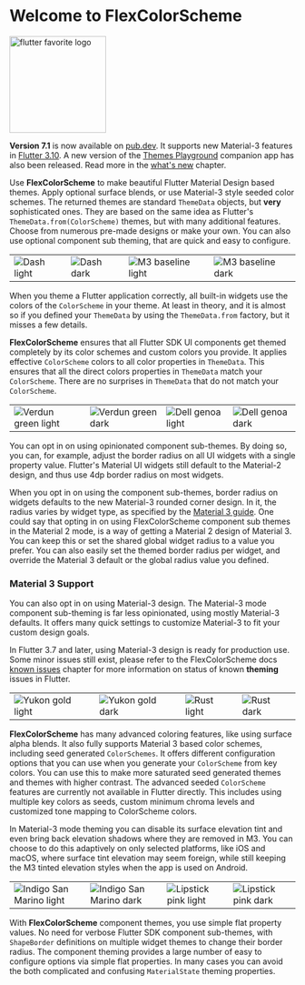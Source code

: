 # Welcome to FlexColorScheme



[<img src="https://raw.githubusercontent.com/rydmike/flex_color_scheme_docs/master/docs/images/flutter-favorite-logo.png?" alt="flutter favorite logo" width="170"/>](https://docs.flutter.dev/development/packages-and-plugins/favorites)

<Info>**Version 7.1** is now available on [pub.dev](https://pub.dev/packages/flex_color_scheme). It supports new Material-3 features in [Flutter 3.10](https://medium.com/flutter/whats-new-in-flutter-3-10-b21db2c38c73). A new version of the [Themes Playground](https://rydmike.com/flexcolorscheme/themesplayground-v7-1) companion app has also been released. Read more in the [what's new](/whats_new) chapter.</Info>

Use **FlexColorScheme** to make beautiful Flutter Material Design based themes. Apply optional surface blends, or use Material-3 style seeded color schemes. The returned themes are standard `ThemeData` objects, but **very** sophisticated ones. They are based on the same idea as Flutter's `ThemeData.from(ColorScheme)` themes, but with many additional features. Choose from numerous pre-made designs or make your own. You can also use optional component sub theming, that are quick and easy to configure.

<table>
  <tr>
    <td><Image src="https://raw.githubusercontent.com/rydmike/flex_color_scheme_docs/master/docs/images/fcs-v5-l-37.png" zoom alt="Dash light" /> </td>
    <td><Image src="https://raw.githubusercontent.com/rydmike/flex_color_scheme_docs/master/docs/images/fcs-v5-d-37.png" zoom alt="Dash dark" /> </td>
    <td><Image src="https://raw.githubusercontent.com/rydmike/flex_color_scheme_docs/master/docs/images/fcs-v5-l-38.png" zoom alt="M3 baseline light" /> </td>
    <td><Image src="https://raw.githubusercontent.com/rydmike/flex_color_scheme_docs/master/docs/images/fcs-v5-d-38.png" zoom alt="M3 baseline dark" /> </td>
  </tr>
</table>

When you theme a Flutter application correctly, all built-in widgets use the colors of the `ColorScheme` in your theme. At least in theory, and it is almost so if you defined your `ThemeData` by using the `ThemeData.from` factory, but it misses a few details.

**FlexColorScheme** ensures that all Flutter SDK UI components get themed completely by its color schemes and custom colors you provide. It applies effective `ColorScheme` colors to all color properties in `ThemeData`. This ensures that all the direct colors properties in `ThemeData` match your `ColorScheme`. There are no surprises in `ThemeData` that do not match your `ColorScheme`.

<table>
  <tr>
    <td><Image src="https://raw.githubusercontent.com/rydmike/flex_color_scheme_docs/master/docs/images/fcs-v5-l-39.png" zoom alt="Verdun green light" /> </td>
    <td><Image src="https://raw.githubusercontent.com/rydmike/flex_color_scheme_docs/master/docs/images/fcs-v5-d-39.png" zoom alt="Verdun green dark" /> </td>
    <td><Image src="https://raw.githubusercontent.com/rydmike/flex_color_scheme_docs/master/docs/images/fcs-v5-l-40.png" zoom alt="Dell genoa light" /> </td>
    <td><Image src="https://raw.githubusercontent.com/rydmike/flex_color_scheme_docs/master/docs/images/fcs-v5-d-40.png" zoom alt="Dell genoa dark" /> </td>
  </tr>
</table>

You can opt in on using opinionated component sub-themes. By doing so, you can, for example, adjust the border radius on all UI widgets with a single property value. Flutter's Material UI widgets still default to the Material-2 design, and thus use 4dp border radius on most widgets.

When you opt in on using the component sub-themes, border radius on widgets defaults to the new Material-3 rounded corner design. In it, the radius varies by widget type, as specified by the [Material 3 guide](https://m3.material.io/). One could say that opting in on using FlexColorScheme component sub themes in the Material 2 mode, is a way of getting a Material 2 design of Material 3. You can keep this or set the shared global widget radius to a value you prefer. You can also easily set the themed border radius per widget, and override the Material 3 default or the global radius value you defined.

### Material 3 Support

You can also opt in on using Material-3 design. The Material-3 mode component sub-theming is far less opinionated, using mostly Material-3 defaults. It offers many quick settings to customize Material-3 to fit your custom design goals.

In Flutter 3.7 and later, using Material-3 design is ready for production use. Some minor issues still exist, please refer to the FlexColorScheme docs [known issues](https://docs.flexcolorscheme.com/known_issues) chapter for more information on status of known **theming** issues in Flutter.

<table>
  <tr>
    <td><Image src="https://raw.githubusercontent.com/rydmike/flex_color_scheme_docs/master/docs/images/fcs-v7-l-50.png" zoom alt="Yukon gold light" /> </td>
    <td><Image src="https://raw.githubusercontent.com/rydmike/flex_color_scheme_docs/master/docs/images/fcs-v7-d-50.png" zoom alt="Yukon gold dark" /> </td>
    <td><Image src="https://raw.githubusercontent.com/rydmike/flex_color_scheme_docs/master/docs/images/fcs-v7-l-52.png" zoom alt="Rust light" /> </td>
    <td><Image src="https://raw.githubusercontent.com/rydmike/flex_color_scheme_docs/master/docs/images/fcs-v7-d-52.png" zoom alt="Rust dark" /> </td>
  </tr>
</table>

**FlexColorScheme** has many advanced coloring features, like using surface alpha blends. It also fully supports Material 3 based color schemes, including seed generated `ColorSchemes`. It offers different configuration options that you can use when you generate your `ColorScheme` from key colors. You can use this to make more saturated seed generated themes and themes with higher contrast. The advanced seeded `ColorScheme` features are currently not available in Flutter directly. This includes using multiple key colors as seeds, custom minimum chroma levels and customized tone mapping to ColorScheme colors.

In Material-3 mode theming you can disable its surface elevation tint and even bring back elevation shadows where they are removed in M3. You can choose to do this adaptively on only selected platforms, like iOS and macOS, where surface tint elevation may seem foreign, while still keeping the M3 tinted elevation styles when the app is used on Android.

<table>
  <tr>
    <td><Image src="https://raw.githubusercontent.com/rydmike/flex_color_scheme_docs/master/docs/images/fcs-v7-l-44.png" zoom alt="Indigo San Marino light" /> </td>
    <td><Image src="https://raw.githubusercontent.com/rydmike/flex_color_scheme_docs/master/docs/images/fcs-v7-d-44.png" zoom alt="Indigo San Marino dark" /> </td>
    <td><Image src="https://raw.githubusercontent.com/rydmike/flex_color_scheme_docs/master/docs/images/fcs-v7-l-42.png" zoom alt="Lipstick pink light" /> </td>
    <td><Image src="https://raw.githubusercontent.com/rydmike/flex_color_scheme_docs/master/docs/images/fcs-v7-d-42.png" zoom alt="Lipstick pink dark" /> </td>
  </tr>
</table>

With **FlexColorScheme** component themes, you use simple flat property values. No need for verbose Flutter SDK component sub-themes, with `ShapeBorder` definitions on multiple widget themes to change their border radius. The component theming provides a large number of easy to configure options via simple flat properties. In many cases you can avoid the both complicated and confusing `MaterialState` theming properties.


